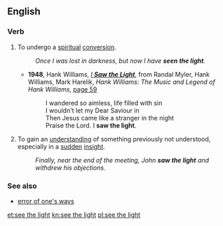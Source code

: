 ==English==

===Verb===
{{head|en|verb|head=[[to]] [[see]] [[the]] [[light]]}}

# {{idiomatic|religious}} To undergo a [[spiritual]] [[conversion]].
#: ''Once I was lost in darkness, but now I have '''seen the light'''.''
#* '''1948''', Hank Williams, ''[[w:I Saw the Light (Hank Williams song)| I '''Saw the Light''']]'', from Randal Myler, Hank Williams, Mark Harelik, ''Hank Williams: The Music and Legend of Hank Williams'', [http://books.google.com/books?id=30u2zFjOqiUC&pg=PA59&dq=i-saw-the-light+williams&lr=&as_brr=3&ei=IT-jR-SrHaTYyATjvNyzDA&sig=_hdI-DUahV9MWuh0TyvQDwG7Y8g page 59]
#*: I wandered so aimless, life filled with sin
#*: I wouldn't let my Dear Saviour in
#*: Then Jesus came like a stranger in the night
#*: Praise the Lord. I '''saw the light'''.
# {{idiomatic}} To gain an [[understanding]] of something previously not understood, especially in a [[sudden]] [[insight]].
#: ''Finally, near the end of the meeting, John '''saw the light''' and withdrew his objections.''

===See also===
* [[error of one's ways]]

[[et:see the light]]
[[kn:see the light]]
[[pl:see the light]]